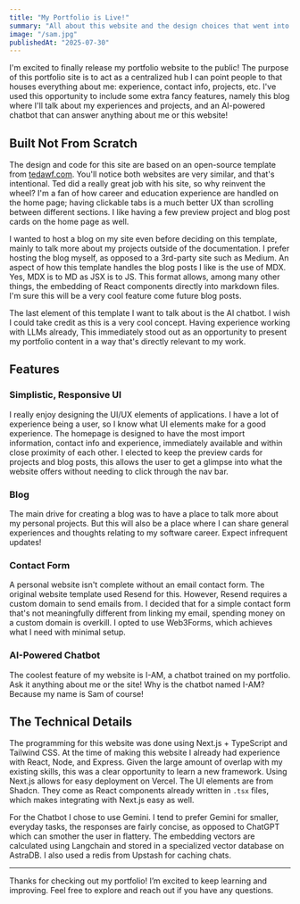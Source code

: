 ```yaml
---
title: "My Portfolio is Live!"
summary: "All about this website and the design choices that went into it."
image: "/sam.jpg"
publishedAt: "2025-07-30"
---
```


I'm excited to finally release my portfolio website to the public! The purpose of this portfolio site is to act as a
centralized hub I can point people to that houses everything about me: experience, contact info, projects, etc. I've
used this opportunity to include some extra fancy features, namely this blog where I'll talk about my experiences and
projects, and an AI-powered chatbot that can answer anything about me or this website!

## Built Not From Scratch

The design and code for this site are based on an open-source template from [tedawf.com](https://tedawf.com). You'll
notice both websites are very similar, and that's intentional. Ted did a really great job with his site, so why reinvent
the wheel? I'm a fan of how career and education experience are handled on the home page; having clickable tabs is a
much better UX than scrolling between different sections. I like having a few preview project and blog post cards on
the home page as well.

I wanted to host a blog on my site even before deciding on this template, mainly to talk more about my projects outside
of the documentation. I prefer hosting the blog myself, as opposed to a 3rd-party site such as Medium. An aspect of how
this template handles the blog posts I like is the use of MDX. Yes, MDX is to MD as JSX is to JS. This format allows,
among many other things, the embedding of React components directly into markdown files. I'm sure this will be a very
cool feature come future blog posts.

The last element of this template I want to talk about is the AI chatbot. I wish I could take credit as this is a very
cool concept. Having experience working with LLMs already, This immediately stood out as an opportunity to present my
portfolio content in a way that's directly relevant to my work.

## Features

### Simplistic, Responsive UI

I really enjoy designing the UI/UX elements of applications. I have a lot of experience being a user, so I know what UI
elements make for a good experience. The homepage is designed to have the most import information, contact info and
experience, immediately available and within close proximity of each other. I elected to keep the preview cards for
projects and blog posts, this allows the user to get a glimpse into what the website offers without needing to click
through the nav bar.

### Blog

The main drive for creating a blog was to have a place to talk more about my personal projects. But this will also be a
place where I can share general experiences and thoughts relating to my software career. Expect infrequent updates!

### Contact Form

A personal website isn't complete without an email contact form. The original website template used Resend for this.
However, Resend requires a custom domain to send emails from. I decided that for a simple contact form that's not
meaningfully different from linking my email, spending money on a custom domain is overkill. I opted to use Web3Forms,
which achieves what I need with minimal setup.

### AI-Powered Chatbot

The coolest feature of my website is I-AM, a chatbot trained on my portfolio. Ask it anything about me or the site! Why
is the chatbot named I-AM? Because my name is Sam of course!

## The Technical Details

The programming for this website was done using Next.js + TypeScript and Tailwind CSS. At the time of making this website
I already had experience with React, Node, and Express. Given the large amount of overlap with my existing skills, this
was a clear opportunity to learn a new framework. Using Next.js allows for easy deployment on Vercel. The UI elements are
from Shadcn. They come as React components already written in `.tsx` files, which makes integrating with Next.js easy as well.

For the Chatbot I chose to use Gemini. I tend to prefer Gemini for smaller, everyday tasks, the responses are fairly concise, as
opposed to ChatGPT which can smother the user in flattery. The embedding vectors are calculated using Langchain and stored
in a specialized vector database on AstraDB. I also used a redis from Upstash for caching chats. 

---

Thanks for checking out my portfolio! I’m excited to keep learning and improving. Feel free to explore and reach out if you have any questions.